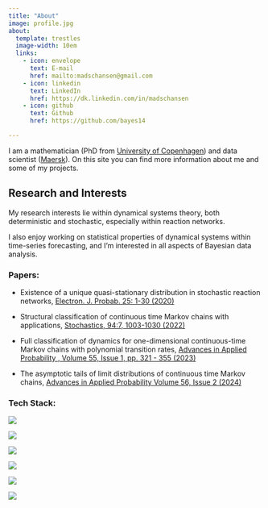 ```yaml
---
title: "About"
image: profile.jpg
about:
  template: trestles
  image-width: 10em
  links:
    - icon: envelope
      text: E-mail
      href: mailto:madschansen@gmail.com
    - icon: linkedin
      text: LinkedIn
      href: https://dk.linkedin.com/in/madschansen
    - icon: github
      text: Github
      href: https://github.com/bayes14

---
```


I am a mathematician (PhD from [University of Copenhagen](https://www.math.ku.dk/english/)) and data scientist ([Maersk](https://maersk.com)). On this site you can find more information about me and some of my projects.

## Research and Interests
My research interests lie within dynamical systems theory, both deterministic and stochastic, especially within reaction networks.

I also enjoy working on statistical properties of dynamical systems within time-series forecasting, and I'm interested in all aspects of Bayesian data analysis.

### Papers:
* Existence of a unique quasi-stationary distribution in stochastic reaction networks, [Electron. J. Probab. 25: 1-30 (2020)](https://projecteuclid.org/journals/electronic-journal-of-probability/volume-25/issue-none/Existence-of-a-unique-quasi-stationary-distribution-in-stochastic-reaction/10.1214/20-EJP445.full)

* Structural classification of continuous time Markov chains with applications, [Stochastics, 94:7, 1003-1030 (2022)](https://www.tandfonline.com/doi/abs/10.1080/17442508.2021.2017937)

* Full classification of dynamics for one-dimensional continuous-time Markov chains with polynomial transition rates, [Advances in Applied Probability , Volume 55, Issue 1, pp. 321 - 355 (2023)](https://www.cambridge.org/core/journals/advances-in-applied-probability/article/abs/full-classification-of-dynamics-for-onedimensional-continuoustime-markov-chains-with-polynomial-transition-rates/E94F590AA003981FDED8AA5CD22CDD1A)

* The asymptotic tails of limit distributions of continuous time Markov chains, [Advances in Applied Probability Volume 56, Issue 2 (2024)](https://www.cambridge.org/core/journals/advances-in-applied-probability/article/abs/asymptotic-tails-of-limit-distributions-of-continuoustime-markov-chains/A2126D5E4A476E5DFF1E94DE0D65ADAB#metrics)

### Tech Stack:

::: {layout-nrow=2}
![](https://res.cloudinary.com/practicaldev/image/fetch/s--PmtGWeEE--/c_limit%2Cf_auto%2Cfl_progressive%2Cq_auto%2Cw_880/https://dev-to-uploads.s3.amazonaws.com/uploads/articles/altlbm1vka194t8ke29t.png)

![](https://raw.githubusercontent.com/pymc-devs/pymc/main/docs/logos/PyMC.png)

![](https://python.arviz.org/en/0.14.0/_static/logo.png)

![](https://tim-abwao.github.io/assets/images/toolkit/seaborn-logo.png)

![](https://training.galaxyproject.org/training-material/topics/climate/images/dataset-diagram-logo.png)

![](https://avatars.githubusercontent.com/u/46794900?v=4)
:::